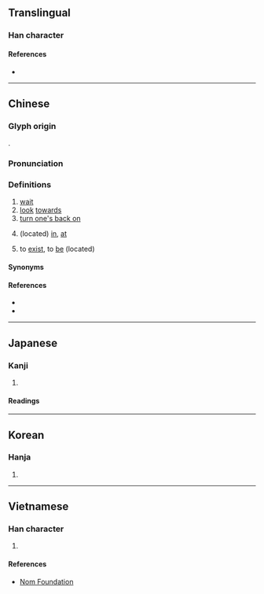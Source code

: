 {{also|伫|仃}}
{{character info/new}}
==Translingual==

===Han character===
{{Han char|rn=9|rad=人|as=05|sn=7|four=23221|canj=OJMN|ids=⿰亻宁}}

====References====
* {{Han ref|kx=0097.220|dkj=00496|dj=0206.110|hdz=10139.020|uh=4F47|ud=20295|bh=A6EE|bd=42734}}

----

==Chinese==
{{zh-forms|s=伫}}

===Glyph origin===
{{Han etym}}
{{Han compound|人|宁|c1=s|c2=p|t1=man|ls=psc}}.

===Pronunciation===
{{zh-pron
|m=zhù
|c=cyu5
|h=
|mn=xm,zz,kh,tn,tc,yl,km,hc:tī/tp,mg:tū/qz,lk:tǐr/sx:tīr
|w=
|mc=y
|oc=y
|ma=
|cat=v
}}

===Definitions===
{{zh-hanzi}}

# [[wait]]
# [[look]] [[towards]]
# [[turn one's back on]]
# {{lb|zh|Min Nan}} (located) [[in]], [[at]]
# {{lb|zh|Min Nan}} to [[exist]], to [[be]] (located)

====Synonyms====
{{zh-dial|在}}

====References====
* {{thcwd|2871}}
* {{thcwda|268}}

----

==Japanese==

===Kanji===
{{ja-kanji|grade=|rs=人05}}

# {{defn|lang=ja|sort=人05}}

====Readings====
{{ja-readings
|goon=じょ<ぢよ
|kanon=ちょ<ちよ
|kun=たたず-む
}}

----

==Korean==

===Hanja===
{{ko-hanja|hangeul=저|rv=jeo|mr=chŏ|y=ce}}

# {{defn|lang=ko|sort=人05}}

----

==Vietnamese==

===Han character===
{{vi-hantu|[[giữ]], [[trữ]]|rs=人05}}

# {{defn|lang=vi|sort=人05}}

====References====
* [http://nomfoundation.org/common/nom_details.php?codepoint=4f47 Nom Foundation]